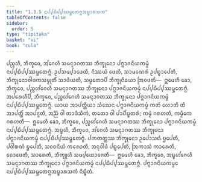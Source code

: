 ```yaml
---
title: "1.3.5 ᨶᨸ᩠ᨸᨭᩥᨸ᩠ᨸᩔᨾ᩠ᨽᩮᨲᨻ᩠ᨻᩋᨭ᩠ᨮᩣᩁᩈᨠ"
tableOfContents: false
sidebar:
  order: 5
type: "tipitaka"
basket: "vi"
book: "cula"
---
```



<DynamicBreadcrumb />

<Division number="30" book="cula">

<Paragraph number="154" book="cula">
ᨸᨬ᩠ᨧᩉᩥ, ᨽᩥᨠ᩠ᨡᩅᩮ, ᩋᩘᨣᩮᩉᩥ ᩈᨾᨶ᩠ᨶᩣᨣᨲᩔ ᨽᩥᨠ᩠ᨡᩩᨶᩮᩣ ᨸᨻ᩠ᨻᩣᨩᨶᩦᨿᨠᨾ᩠ᨾᩴ ᨶᨸ᩠ᨸᨭᩥᨸ᩠ᨸᩔᨾ᩠ᨽᩮᨲᨻ᩠ᨻᩴ. ᩏᨸᩈᨾ᩠ᨸᩣᨴᩮᨲᩥ, ᨶᩥᩔᨿᩴ ᨴᩮᨲᩥ, ᩈᩣᨾᨱᩮᩁᩴ ᩏᨸᨭ᩠ᨮᩣᨸᩮᨲᩥ, ᨽᩥᨠ᩠ᨡᩩᨶᩮᩣᩅᩤᨴᨠᩈᨾ᩠ᨾᩩᨲᩥᩴ ᩈᩣᨴᩥᨿᨲᩥ, ᩈᨾ᩠ᨾᨲᩮᩣᨸᩥ ᨽᩥᨠ᩠ᨡᩩᨶᩥᨿᩮᩣ ᩒᩅᨴᨲᩥ—  ᩍᨾᩮᩉᩥ ᨡᩮᩣ, ᨽᩥᨠ᩠ᨡᩅᩮ, ᨸᨬ᩠ᨧᩉᩘᨣᩮᩉᩥ ᩈᨾᨶ᩠ᨶᩣᨣᨲᩔ ᨽᩥᨠ᩠ᨡᩩᨶᩮᩣ ᨸᨻ᩠ᨻᩣᨩᨶᩦᨿᨠᨾ᩠ᨾᩴ ᨶᨸ᩠ᨸᨭᩥᨸ᩠ᨸᩔᨾ᩠ᨽᩮᨲᨻ᩠ᨻᩴ.
</Paragraph>

<Paragraph number="155" book="cula">
ᩋᨸᩁᩮᩉᩥᨸᩥ, ᨽᩥᨠ᩠ᨡᩅᩮ, ᨸᨬ᩠ᨧᩉᩘᨣᩮᩉᩥ ᩈᨾᨶ᩠ᨶᩣᨣᨲᩔ ᨽᩥᨠ᩠ᨡᩩᨶᩮᩣ ᨸᨻ᩠ᨻᩣᨩᨶᩦᨿᨠᨾ᩠ᨾᩴ ᨶᨸ᩠ᨸᨭᩥᨸ᩠ᨸᩔᨾ᩠ᨽᩮᨲᨻ᩠ᨻᩴ. ᨿᩣᨿ ᩋᩣᨸᨲ᩠ᨲᩥᨿᩣ ᩈᩴᨥᩮᨶ ᨸᨻ᩠ᨻᩣᨩᨶᩦᨿᨠᨾ᩠ᨾᩴ ᨠᨲᩴ ᩉᩮᩣᨲᩥ ᨲᩴ ᩋᩣᨸᨲ᩠ᨲᩥᩴ ᩋᩣᨸᨩ᩠ᨩᨲᩥ, ᩋᨬ᩠ᨬᩴ ᩅᩤ ᨲᩣᨴᩥᩈᩥᨠᩴ, ᨲᨲᩮᩣ ᩅᩤ ᨸᩣᨸᩥᨭ᩠ᨮᨲᩁᩴ; ᨠᨾ᩠ᨾᩴ ᨣᩁᩉᨲᩥ, ᨠᨾ᩠ᨾᩥᨠᩮ ᨣᩁᩉᨲᩥ—  ᩍᨾᩮᩉᩥ ᨡᩮᩣ, ᨽᩥᨠ᩠ᨡᩅᩮ, ᨸᨬ᩠ᨧᩉᩘᨣᩮᩉᩥ ᩈᨾᨶ᩠ᨶᩣᨣᨲᩔ ᨽᩥᨠ᩠ᨡᩩᨶᩮᩣ ᨸᨻ᩠ᨻᩣᨩᨶᩦᨿᨠᨾ᩠ᨾᩴ ᨶᨸ᩠ᨸᨭᩥᨸ᩠ᨸᩔᨾ᩠ᨽᩮᨲᨻ᩠ᨻᩴ.
</Paragraph>

<Paragraph number="156" book="cula">
ᩋᨭ᩠ᨮᩉᩥ, ᨽᩥᨠ᩠ᨡᩅᩮ, ᩋᩘᨣᩮᩉᩥ ᩈᨾᨶ᩠ᨶᩣᨣᨲᩔ ᨽᩥᨠ᩠ᨡᩩᨶᩮᩣ ᨸᨻ᩠ᨻᩣᨩᨶᩦᨿᨠᨾ᩠ᨾᩴ ᨶᨸ᩠ᨸᨭᩥᨸ᩠ᨸᩔᨾ᩠ᨽᩮᨲᨻ᩠ᨻᩴ. ᨸᨠᨲᨲ᩠ᨲᩔ ᨽᩥᨠ᩠ᨡᩩᨶᩮᩣ ᩏᨸᩮᩣᩈᨳᩴ ᨮᨸᩮᨲᩥ, ᨸᩅᩤᩁᨱᩴ ᨮᨸᩮᨲᩥ, ᩈᩅᨧᨶᩦᨿᩴ ᨠᩁᩮᩣᨲᩥ, ᩋᨶᩩᩅᩤᨴᩴ ᨸᨭ᩠ᨮᨸᩮᨲᩥ, ᩒᨠᩣᩈᩴ ᨠᩣᩁᩮᨲᩥ, ᨧᩮᩣᨴᩮᨲᩥ, ᩈᩣᩁᩮᨲᩥ, ᨽᩥᨠ᩠ᨡᩪᩉᩥ ᩈᨾ᩠ᨸᨿᩮᩣᨩᩮᨲᩥ—  ᩍᨾᩮᩉᩥ ᨡᩮᩣ, ᨽᩥᨠ᩠ᨡᩅᩮ, ᩋᨭ᩠ᨮᩉᩘᨣᩮᩉᩥ ᩈᨾᨶ᩠ᨶᩣᨣᨲᩔ ᨽᩥᨠ᩠ᨡᩩᨶᩮᩣ ᨸᨻ᩠ᨻᩣᨩᨶᩦᨿᨠᨾ᩠ᨾᩴ ᨶᨸ᩠ᨸᨭᩥᨸ᩠ᨸᩔᨾ᩠ᨽᩮᨲᨻ᩠ᨻᩴ.

</Paragraph>
</Division>

<Paragraph number="157" type="center" book="cula">
ᨸᨻ᩠ᨻᩣᨩᨶᩦᨿᨠᨾ᩠ᨾᩮ ᨶᨸ᩠ᨸᨭᩥᨸ᩠ᨸᩔᨾ᩠ᨽᩮᨲᨻ᩠ᨻᩋᨭ᩠ᨮᩣᩁᩈᨠᩴ ᨶᩥᨭ᩠ᨮᩥᨲᩴ.
</Paragraph>
